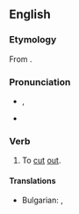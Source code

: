 ==English==

===Etymology===
From {{uder|en|la|exscindo}}.

===Pronunciation===
* {{enPR|ĕk(s)-sĭndʹ|ĭk(s)-sĭndʹ}}, {{IPA|en|/ɛk(s).ˈsɪnd/|/ɪk(s).ˈsɪnd/}}
* {{rhymes|en|ɪnd|s=2}}

===Verb===
{{en-verb}}

# {{lb|en|medicine|surgery}} To [[cut]] [[out]].

====Translations====
{{trans-top|To [[cut]] [[out]]}}
* Bulgarian: {{t+|bg|режа}}, {{t+|bg|изрязвам}}
{{trans-mid}}
{{trans-bottom}}